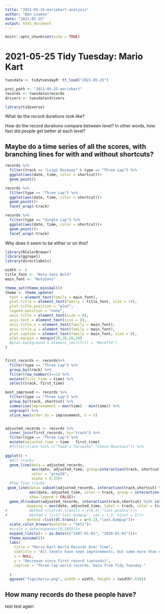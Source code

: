```yaml
---
title: "2021-05-25-mariokart-analysis"
author: "Ben Leamon"
date: "2021-05-25"
output: html_document
---
```


```r
knitr::opts_chunk$set(echo = TRUE)
```


# 2021-05-25 Tidy Tuesday: Mario Kart
```r
tuesdata <- tidytuesdayR::tt_load("2021-05-25")
```

```r
proj_path <- "2021-05-25-mariokart"
records <- tuesdata$records
drivers <- tuesdata$drivers 
```

```r
library(tidyverse)
```


What do the record durations look like? 

How do the record durations compare between level? In other words, how fast did people get better at each level? 

## Maybe do a time series of all the scores, with branching lines for with and without shortcuts? 
```r
records %>%
  filter(track == "Luigi Raceway" & type == "Three Lap") %>%
  ggplot(aes(date, time, color = shortcut))+
  geom_point()
```

```r
records %>%
  filter(type == "Three Lap") %>%
  ggplot(aes(date, time, color = shortcut))+
  geom_point()+
  facet_wrap(~track)
```

```r
records %>%
  filter(type == "Single Lap") %>%
  ggplot(aes(date, time, color = shortcut))+
  geom_point()+
  facet_wrap(~track)
```
Why does it seem to be either or on this? 
```r
library(RColorBrewer)
library(ggrepel)
library(directlabels)
```

```r
width <- 6
title_font <- "Noto Sans Bold"
main_font <- "NotoSans"

theme_set(theme_minimal())
theme <- theme_update(
  text = element_text(family = main_font),
  plot.title = element_text(family = title_font, size = 14),
  plot.title.position = "plot",
  legend.position = "none",
  axis.title = element_text(size = 8),
  axis.text = element_text(size = 8),
  axis.title.x = element_text(family = main_font),
  axis.title.y = element_text(family = main_font),
  plot.caption = element_text(family = main_font, size = 8),
  plot.margin = margin(20,20,20,20)
  #plot.background = element_rect(fill = "#eceff4")
)


first_records <- records%>%
  filter(type == "Three Lap") %>%
  group_by(track) %>%
  filter(row_number()==1) %>%
  mutate(first_time = time) %>%
  select(track, first_time)

most_improved <- records %>% 
  filter(type == "Three Lap") %>%
  group_by(track, shortcut) %>%
  summarise(improvement = max(time) - min(time)) %>%
  ungroup() %>%
  slice_max(order_by = improvement, n = 5) 


adjusted_records <- records %>%
  inner_join(first_records, by="track") %>%
  filter(type == "Three Lap") %>%
  mutate(adjusted_time = time - first_time)
  #filter(track %in% c("Toad's Turnpike","Choco Mountain")) %>%
  
ggplot() +
  #All tracks
  geom_line(data = adjusted_records,
            aes(date, adjusted_time, group=interaction(track, shortcut)),
            color = "grey50",
            alpha = 0.35)+
  #Top five tracks 
 geom_line(data= subset(adjusted_records, interaction(track,shortcut) %in% interaction(most_improved$track, most_improved$shortcut)),
           aes(date, adjusted_time, color = track, group = interaction(track, shortcut)),
           show.legend = FALSE)+
  geom_dl(subset(adjusted_records, interaction(track,shortcut) %in% interaction(most_improved$track, most_improved$shortcut)),
          mapping = aes(date, adjusted_time, label = track, color = track), 
#          method =list(dl.trans(x = x+0.3),"last.points"))+
#          method = list('last.bumpup', cex = 1.3, hjust = 1))+
          method =list(dl.trans(x = x+0.3),"last.bumpup"))+
  scale_color_brewer(palette = "Set1")+
  #scale_x_date(expand=c(0,2055))+
  expand_limits(x = as.Date(c("1997-01-01", "2030-01-01")))+
  theme_minimal()+ 
  labs(
    title = "Mario Kart World Records Over Time",
    subtitle = "All levels have seen improvements, but some more than others.",
    x = NULL,
    y = "Decrease since first record (seconds)",
    caption = "Three-lap world records. Data from Tidy Tuesday."
    
  )
  ggsave("figs/mario.png", width = width, height = (width*.618))
```


## How many records do these people have? 

test test again